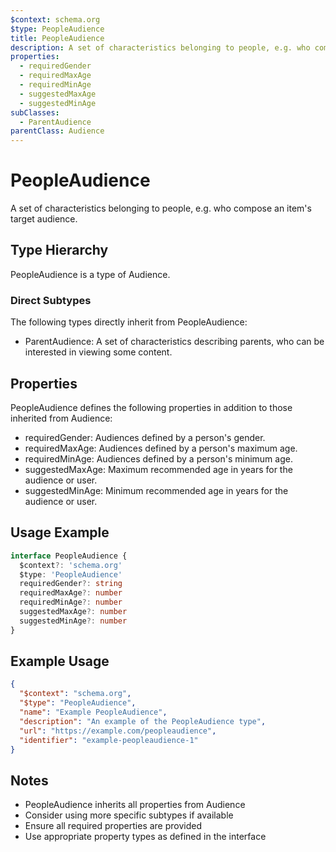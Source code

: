```yaml
---
$context: schema.org
$type: PeopleAudience
title: PeopleAudience
description: A set of characteristics belonging to people, e.g. who compose an item's target audience.
properties:
  - requiredGender
  - requiredMaxAge
  - requiredMinAge
  - suggestedMaxAge
  - suggestedMinAge
subClasses:
  - ParentAudience
parentClass: Audience
---
```


# PeopleAudience

A set of characteristics belonging to people, e.g. who compose an item's target audience.

## Type Hierarchy

PeopleAudience is a type of Audience.

### Direct Subtypes

The following types directly inherit from PeopleAudience:

- ParentAudience: A set of characteristics describing parents, who can be interested in viewing some content.

## Properties

PeopleAudience defines the following properties in addition to those inherited from Audience:

- requiredGender: Audiences defined by a person's gender.
- requiredMaxAge: Audiences defined by a person's maximum age.
- requiredMinAge: Audiences defined by a person's minimum age.
- suggestedMaxAge: Maximum recommended age in years for the audience or user.
- suggestedMinAge: Minimum recommended age in years for the audience or user.

## Usage Example

```typescript
interface PeopleAudience {
  $context?: 'schema.org'
  $type: 'PeopleAudience'
  requiredGender?: string
  requiredMaxAge?: number
  requiredMinAge?: number
  suggestedMaxAge?: number
  suggestedMinAge?: number
}
```

## Example Usage

```json
{
  "$context": "schema.org",
  "$type": "PeopleAudience",
  "name": "Example PeopleAudience",
  "description": "An example of the PeopleAudience type",
  "url": "https://example.com/peopleaudience",
  "identifier": "example-peopleaudience-1"
}
```

## Notes

- PeopleAudience inherits all properties from Audience
- Consider using more specific subtypes if available
- Ensure all required properties are provided
- Use appropriate property types as defined in the interface
